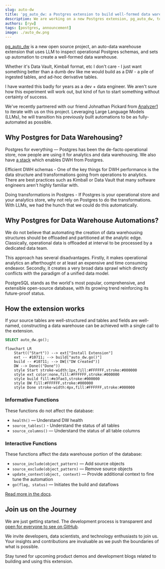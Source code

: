 ```yaml
---
slug: auto-dw
title: 'pg_auto_dw: a Postgres extension to build well-formed data warehouses with AI'
description: We are working on a new Postgres extension, pg_auto_dw, to build well-formed data warehouses with AI.
authors: [ryw]
tags: [postgres, announcement]
image: ./auto_dw.png
---
```



[pg_auto_dw](https://github.com/tembo-io/pg_auto_dw) is a new open source project, an auto-data warehouse extension that uses LLM to inspect operational Postgres schemas, and sets up automation to create a well-formed data warehouse. 

Whether it's Data Vault, Kimball format, etc I don't care - I just want something better than a dumb dev like me would build as a DW - a pile of ingested tables, and ad-hoc derivative tables. 

I have wanted this badly for years as a dev + data engineer. We aren't sure how this experiment will work out, but kind of fun to start something without certainty of success. 

We've recently partnered with our friend Johnathan Pickard from [Analyzer1](https://www.analyzer1.com/) to iterate with us on this project. Leveraging Large Language Models (LLMs), he will transition his previously built automations to be as fully-automated as possible.

## Why Postgres for Data Warehousing?

Postgres for everything — Postgres has been the de-facto operational store, now people are using it for analytics and data warehousing. We also have [a stack](https://tembo.io/docs/product/stacks/analytical/data-warehouse) which enables DWH from Postgres.

Efficient DWH schemas - One of the key things for DWH performance is the data structure and transformations going from operations to analytics. There are best practices such as Kimball or Data Vault that many software engineers aren't highly familiar with.

Doing transformations in Postgres - If Postgres is your operational store and your analytics store, why not rely on Postgres to do the transformations. With LLMs, we had the hunch that we could do this automatically.

## Why Postgres for Data Warehouse Automations?  

We do not believe that automating the creation of data warehousing structures should be offloaded and partitioned at the analytic edge.  Classically, operational data is offloaded at interval to be processed by a dedicated data team. 

This approach has several disadvantages. Firstly, it makes operational analytics an afterthought or at least an expensive and time consuming endeavor.  Secondly, it creates a very broad data sprawl which directly conflicts with the paradigm of a unified data model.  

PostgreSQL stands as the world's most popular, comprehensive, and extensible open-source database, with its growing trend reinforcing its future-proof status.

## How the extension works

If your source tables are well-structured and tables and fields are well-named, constructing a data warehouse can be achieved with a single call to the extension.

```SQL
SELECT auto_dw.go();
```

```mermaid
flowchart LR
    Start(("Start")) --> ext["Install Extension"]
    ext -- #10711; --> build["auto_dw.go()"]
    build -- #10711; --> DW[("DW Created")]
    DW --> Done(("Done"))
    style Start stroke-width:1px,fill:#FFFFFF,stroke:#000000
    style ext color:none,fill:#FFFFFF,stroke:#000000
    style build fill:#e3fae3,stroke:#000000
    style DW fill:#FFFFFF,stroke:#000000
    style Done stroke-width:4px,fill:#FFFFFF,stroke:#000000
```

### Informative Functions

These functions do not affect the database:

* `health()` — Understand DW health
* `source_tables()` - Understand the status of all tables
* `source_columns()` — Understand the status of all table columns

### Interactive Functions

These functions affect the data warehouse portion of the database:

* `source_include(object_pattern)` — Add source objects
* `source_exclude(object_pattern)` — Remove source objects
* `update_context(object, context)` — Provide additional context to fine tune the automation
* `go(flag, status)` — Initiates the build and dataflows

[Read more in the docs](https://github.com/tembo-io/pg_auto_dw/blob/main/extension/docs/sql_functions/readme.md).

## Join us on the Journey

We are just getting started. The development process is transparent and [open for everyone to see on GitHub](https://github.com/tembo-io/pg_auto_dw). 

We invite developers, data scientists, and technology enthusiasts to join us. Your insights and contributions are invaluable as we push the boundaries of what is possible.

Stay tuned for upcoming product demos and development blogs related to building and using this extension.